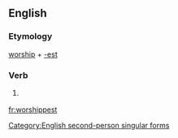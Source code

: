 ==English==

===Etymology===
[[worship]] + [[-est]]

===Verb===
{{en-verb form}}

# {{context|archaic|lang=en}} {{form of|Second-person singular simple present form|worship|lang=en}}

[[Category:English second-person singular forms]]

[[fr:worshippest]]